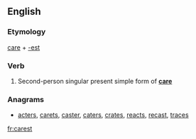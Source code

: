 ==English==

===Etymology===
[[care]] + [[-est]]

===Verb===
{{en-verb form}}

# {{context|archaic}} Second-person singular present simple form of '''[[care]]'''

===Anagrams===
* [[acters#English|acters]], [[carets#English|carets]], [[caster#English|caster]], [[caters#English|caters]], [[crates#English|crates]], [[reacts#English|reacts]], [[recast#English|recast]], [[traces#English|traces]]

[[fr:carest]]